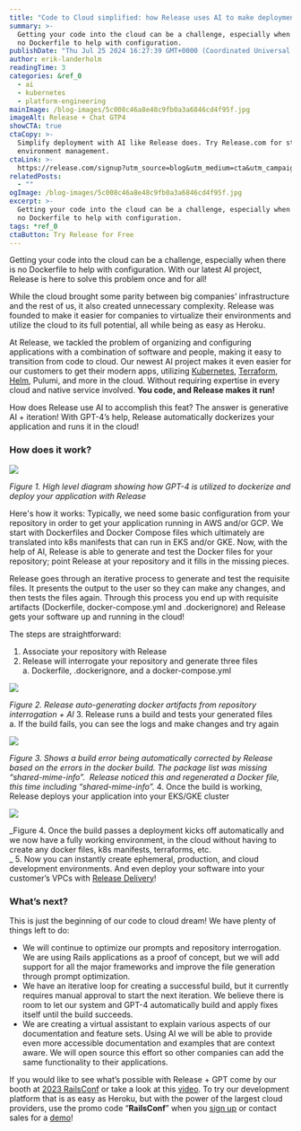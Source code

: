 ```yaml
---
title: "Code to Cloud simplified: how Release uses AI to make deployment easier  "
summary: >-
  Getting your code into the cloud can be a challenge, especially when there is
  no Dockerfile to help with configuration.
publishDate: "Thu Jul 25 2024 16:27:39 GMT+0000 (Coordinated Universal Time)"
author: erik-landerholm
readingTime: 3
categories: &ref_0
  - ai
  - kubernetes
  - platform-engineering
mainImage: /blog-images/5c008c46a8e48c9fb0a3a6846cd4f95f.jpg
imageAlt: Release + Chat GTP4
showCTA: true
ctaCopy: >-
  Simplify deployment with AI like Release does. Try Release.com for streamlined
  environment management.
ctaLink: >-
  https://release.com/signup?utm_source=blog&utm_medium=cta&utm_campaign=blog-cta&utm_content=code-to-cloud-simplified-how-release-uses-ai-to-make-deployment-easier
relatedPosts:
  - ""
ogImage: /blog-images/5c008c46a8e48c9fb0a3a6846cd4f95f.jpg
excerpt: >-
  Getting your code into the cloud can be a challenge, especially when there is
  no Dockerfile to help with configuration.
tags: *ref_0
ctaButton: Try Release for Free
---
```


Getting your code into the cloud can be a challenge, especially when there is no Dockerfile to help with configuration. With our latest AI project, Release is here to solve this problem once and for all!

While the cloud brought some parity between big companies’ infrastructure and the rest of us, it also created unnecessary complexity. Release was founded to make it easier for companies to virtualize their environments and utilize the cloud to its full potential, all while being as easy as Heroku.

At Release, we tackled the problem of organizing and configuring applications with a combination of software and people, making it easy to transition from code to cloud. Our newest AI project makes it even easier for our customers to get their modern apps, utilizing [Kubernetes](https://docs.release.com/guides-and-examples/advanced-guides/kubernetes), [Terraform](https://docs.release.com/guides-and-examples/advanced-guides/infrastructure/terraform), [Helm](https://docs.release.com/reference-documentation/helm), Pulumi, and more in the cloud. Without requiring expertise in every cloud and native service involved. **You code, and Release makes it run!**

How does Release use AI to accomplish this feat? The answer is generative AI + iteration! With GPT-4’s help, Release automatically dockerizes your application and runs it in the cloud!

### How does it work?  

![](/blog-images/bd169793166fe036ccc12c00466eea9f.png)

_Figure 1. High level diagram showing how GPT-4 is utilized to dockerize and deploy your application with Release_

Here's how it works: Typically, we need some basic configuration from your repository in order to get your application running in AWS and/or GCP. We start with Dockerfiles and Docker Compose files which ultimately are translated into k8s manifests that can run in EKS and/or GKE. Now, with the help of AI, Release is able to generate and test the Docker files for your repository; point Release at your repository and it fills in the missing pieces. 

Release goes through an iterative process to generate and test the requisite files. It presents the output to the user so they can make any changes, and then tests the files again. Through this process you end up with requisite artifacts (Dockerfile, docker-compose.yml and .dockerignore) and Release gets your software up and running in the cloud!

The steps are straightforward: 

1.  Associate your repository with Release
2.  Release will interrogate your repository and generate three files  
    a. Dockerfile, .dockerignore, and a docker-compose.yml

![](/blog-images/f67a743a9e94b2e4070d98404bb48170.gif)

_Figure 2. Release auto-generating docker artifacts from repository interrogation + AI_ 3. Release runs a build and tests your generated files  
 a. If the build fails, you can see the logs and make changes and try again

![](/blog-images/8beb1b9c4a3d8400e0183395466b3107.gif)

_Figure 3. Shows a build error being automatically corrected by Release based on the errors in the docker build. The package list was missing “shared-mime-info”.  Release noticed this and regenerated a Docker file, this time including “shared-mime-info”._ 4. Once the build is working, Release deploys your application into your EKS/GKE cluster

![](/blog-images/7a61ac7e9f28cc3aa8848e995c7e041c.png)

_Figure 4. Once the build passes a deployment kicks off automatically and we now have a fully working environment, in the cloud without having to create any docker files, k8s manifests, terraforms, etc.  
_ 5. Now you can instantly create ephemeral, production, and cloud development environments. And even deploy your software into your customer’s VPCs with [Release Delivery](https://release.com/blog/release-delivery-helps-saas-companies-meet-the-needs-of-their-enterprise-customers)! 

### What’s next?

This is just the beginning of our code to cloud dream! We have plenty of things left to do:

- We will continue to optimize our prompts and repository interrogation. We are using Rails applications as a proof of concept, but we will add support for all the major frameworks and improve the file generation through prompt optimization. 
- We have an iterative loop for creating a successful build, but it currently requires manual approval to start the next iteration. We believe there is room to let our system and GPT-4 automatically build and apply fixes itself until the build succeeds.  
- We are creating a virtual assistant to explain various aspects of our documentation and feature sets. Using AI we will be able to provide even more accessible documentation and examples that are context aware. We will open source this effort so other companies can add the same functionality to their applications.

If you would like to see what’s possible with Release + GPT come by our booth at [2023 RailsConf](https://railsconf.org/) or take a look at this [video](https://vimeo.com/819902308). To try our development platform that is as easy as Heroku, but with the power of the largest cloud providers, use the promo code “**RailsConf**” when you [sign up](https://release.com/get-started) or contact sales for a [demo](https://release.com/book-a-demo)!
